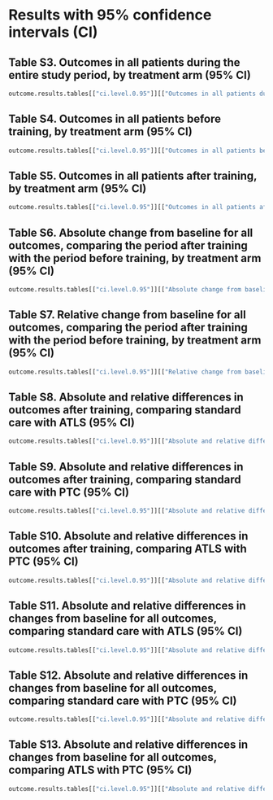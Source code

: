 \pagebreak

# Results with 95% confidence intervals (CI)

## Table S3. Outcomes in all patients during the entire study period, by treatment arm (95% CI)

```r
outcome.results.tables[["ci.level.0.95"]][["Outcomes in all patients during the entire study period, by treatment arm"]]
```

\pagebreak

## Table S4. Outcomes in all patients before training, by treatment arm (95% CI)

```r
outcome.results.tables[["ci.level.0.95"]][["Outcomes in all patients before training, by treatment arm"]]
```

\pagebreak

## Table S5. Outcomes in all patients after training, by treatment arm (95% CI)

```r
outcome.results.tables[["ci.level.0.95"]][["Outcomes in all patients after training, by treatment arm"]]
```

\pagebreak

## Table S6. Absolute change from baseline for all outcomes, comparing the period after training with the period before training, by treatment arm (95% CI)

```r
outcome.results.tables[["ci.level.0.95"]][["Absolute change from baseline for all outcomes, comparing the period after training with the period before training, by treatment arms"]]
```

\pagebreak

## Table S7. Relative change from baseline for all outcomes, comparing the period after training with the period before training, by treatment arm (95% CI)

```r
outcome.results.tables[["ci.level.0.95"]][["Relative change from baseline for all outcomes, comparing the period after training with the period before training, by treatment arms"]]
```

\pagebreak

## Table S8. Absolute and relative differences in outcomes after training, comparing standard care with ATLS (95% CI)

```r
outcome.results.tables[["ci.level.0.95"]][["Absolute and relative differences in outcomes after training, comparing standard care with ATLS"]]
```

\pagebreak

## Table S9. Absolute and relative differences in outcomes after training, comparing standard care with PTC (95% CI)

```r
outcome.results.tables[["ci.level.0.95"]][["Absolute and relative differences in outcomes after training, comparing standard care with PTC"]]
```

\pagebreak

## Table S10. Absolute and relative differences in outcomes after training, comparing ATLS with PTC (95% CI)

```r
outcome.results.tables[["ci.level.0.95"]][["Absolute and relative differences in outcomes after training, comparing ATLS with PTC"]]
```

\pagebreak

## Table S11. Absolute and relative differences in changes from baseline for all outcomes, comparing standard care with ATLS (95% CI)

```r
outcome.results.tables[["ci.level.0.95"]][["Absolute and relative differences in changes from baseline for all outcomes, comparing standard care with ATLS"]]
```

\pagebreak

## Table S12. Absolute and relative differences in changes from baseline for all outcomes, comparing standard care with PTC (95% CI)

```r
outcome.results.tables[["ci.level.0.95"]][["Absolute and relative differences in changes from baseline for all outcomes, comparing standard care with PTC"]]
```

\pagebreak

## Table S13. Absolute and relative differences in changes from baseline for all outcomes, comparing ATLS with PTC (95% CI)

```r
outcome.results.tables[["ci.level.0.95"]][["Absolute and relative differences in changes from baseline for all outcomes, comparing ATLS with PTC"]]
```

\pagebreak


